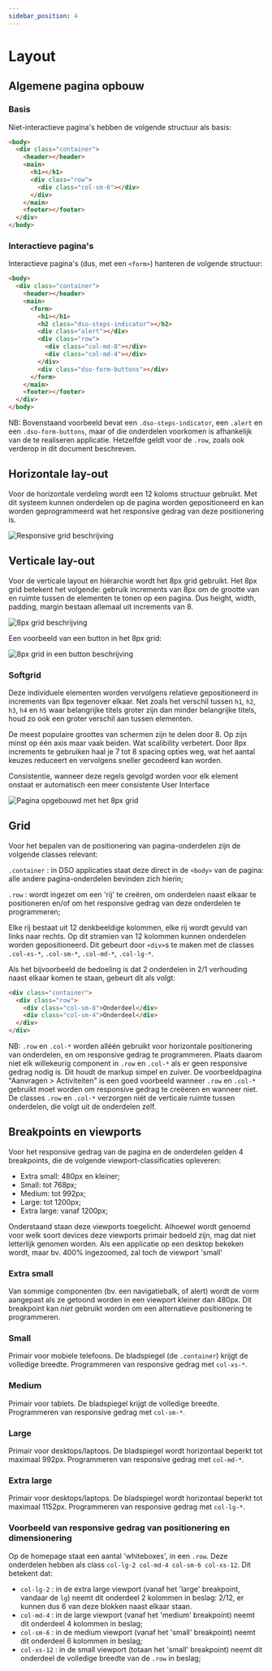 ```yaml
---
sidebar_position: 4
---
```


# Layout

## Algemene pagina opbouw

### Basis

Niet-interactieve pagina's hebben de volgende structuur als basis:

```html
<body>
  <div class="container">
    <header></header>
    <main>
      <h1></h1>
      <div class="row">
        <div class="col-sm-6"></div>
      </div>
    </main>
    <footer></footer>
  </div>
</body>
```

### Interactieve pagina's

Interactieve pagina's (dus, met een `<form>`) hanteren de volgende structuur:

```html
<body>
  <div class="container">
    <header></header>
    <main>
      <form>
        <h1></h1>
        <h2 class="dso-steps-indicator"></h2>
        <div class="alert"></div>
        <div class="row">
          <div class="col-md-8"></div>
          <div class="col-md-4"></div>
        </div>
        <div class="dso-form-buttons"></div>
      </form>
    </main>
    <footer></footer>
  </div>
</body>
```

NB: Bovenstaand voorbeeld bevat een `.dso-steps-indicator`, een `.alert` en een `.dso-form-buttons`, maar of die onderdelen voorkomen is afhankelijk van de te realiseren applicatie. Hetzelfde geldt voor de `.row`, zoals ook verderop in dit document beschreven.

## Horizontale lay-out

Voor de horizontale verdeling wordt een 12 koloms structuur gebruikt. Met dit systeem kunnen onderdelen op de pagina worden gepositioneerd en kan worden geprogrammeerd wat het responsive gedrag van deze positionering is.

![Responsive grid beschrijving](/docs/layout/layout_1.png)

## Verticale lay-out

Voor de verticale layout en hiërarchie wordt het 8px grid gebruikt. Het 8px grid betekent het volgende: gebruik increments van 8px om de grootte van en ruimte tussen de elementen te tonen op een pagina. Dus height, width, padding, margin bestaan allemaal uit increments van 8.

![8px grid beschrijving](/docs/layout/layout_2.png)

Een voorbeeld van een button in het 8px grid:

![8px grid in een button beschrijving](/docs/layout/layout_3.png)

### Softgrid

Deze individuele elementen worden vervolgens relatieve gepositioneerd in increments van 8px tegenover elkaar. Net zoals het verschil tussen `h1`, `h2`, `h3`, `h4` en `h5` waar belangrijke titels groter zijn dan minder belangrijke titels, houd zo ook een groter verschil aan tussen elementen.

De meest populaire groottes van schermen zijn te delen door 8. Op zijn minst op één axis maar vaak beiden. Wat scalibility verbetert. Door 8px increments te gebruiken haal je 7 tot 8 spacing opties weg, wat het aantal keuzes reduceert en vervolgens sneller gecodeerd kan worden.

Consistentie, wanneer deze regels gevolgd worden voor elk element onstaat er automatisch een meer consistente User Interface

![Pagina opgebouwd met het 8px grid](/docs/layout/layout_4.png)

## Grid

Voor het bepalen van de positionering van pagina-onderdelen zijn de volgende classes relevant:

`.container` : in DSO applicaties staat deze direct in de `<body>` van de pagina: alle andere pagina-onderdelen bevinden zich hierin;

`.row` : wordt ingezet om een 'rij' te creëren, om onderdelen naast elkaar te positioneren en/of om het responsive gedrag van deze onderdelen te programmeren;

Elke rij bestaat uit 12 denkbeeldige kolommen, elke rij wordt gevuld van links naar rechts. Op dit stramien van 12 kolommen kunnen onderdelen worden gepositioneerd. Dit gebeurt door `<div>`s te maken met de classes `.col-xs-*`, `.col-sm-*`, `.col-md-*`, `.col-lg-*`.

Als het bijvoorbeeld de bedoeling is dat 2 onderdelen in 2/1 verhouding naast elkaar komen te staan, gebeurt dit als volgt:

```html
<div class="container">
  <div class="row">
    <div class="col-sm-8">Onderdeel</div>
    <div class="col-sm-4">Onderdeel</div>
  </div>
</div>
```

NB: `.row` en `.col-*` worden alléén gebruikt voor horizontale positionering van onderdelen, en om responsive gedrag te programmeren. Plaats daarom niet elk willekeurig component in `.row` en `.col-*` als er geen responsive gedrag nodig is. Dit houdt de markup simpel en zuiver. De voorbeeldpagina "Aanvragen > Activiteiten" is een goed voorbeeld wanneer `.row` en `.col-*` gebruikt moet worden om responsive gedrag te creëeren en wanneer niet. De classes `.row` en `.col-*` verzorgen niét de verticale ruimte tussen onderdelen, die volgt uit de onderdelen zelf.

## Breakpoints en viewports

Voor het responsive gedrag van de pagina en de onderdelen gelden 4 breakpoints, die de volgende viewport-classificaties opleveren:

- Extra small: 480px en kleiner;
- Small: tot 768px;
- Medium: tot 992px;
- Large: tot 1200px;
- Extra large: vanaf 1200px;

Onderstaand staan deze viewports toegelicht. Alhoewel wordt genoemd voor welk soort devices deze viewports primair bedoeld zijn, mag dat niet letterlijk genomen worden. Als een applicatie op een desktop bekeken wordt, maar bv. 400% ingezoomed, zal toch de viewport 'small'

### Extra small

Van sommige componenten (bv. een navigatiebalk, of alert) wordt de vorm aangepast als ze getoond worden in een viewport kleiner dan 480px.
Dit breakpoint kan _niet_ gebruikt worden om een alternatieve positionering te programmeren.

### Small

Primair voor mobiele telefoons. De bladspiegel (de `.container`) krijgt de volledige breedte.
Programmeren van responsive gedrag met `col-xs-*`.

### Medium

Primair voor tablets. De bladspiegel krijgt de volledige breedte.
Programmeren van responsive gedrag met `col-sm-*`.

### Large

Primair voor desktops/laptops. De bladspiegel wordt horizontaal beperkt tot maximaal 992px.
Programmeren van responsive gedrag met `col-md-*`.

### Extra large

Primair voor desktops/laptops. De bladspiegel wordt horizontaal beperkt tot maximaal 1152px.
Programmeren van responsive gedrag met `col-lg-*`.

### Voorbeeld van responsive gedrag van positionering en dimensionering

Op de homepage staat een aantal 'whiteboxes', in een `.row`. Deze onderdelen hebben als class `col-lg-2 col-md-4 col-sm-6 col-xs-12`. Dit betekent dat:

- `col-lg-2` : in de extra large viewport (vanaf het 'large' breakpoint, vandaar de `lg`) neemt dit onderdeel 2 kolommen in beslag: 2/12, er kunnen dus 6 van deze blokken naast elkaar staan.
- `col-md-4` : in de large viewport (vanaf het 'medium' breakpoint) neemt dit onderdeel 4 kolommen in beslag;
- `col-sm-6` : in de medium viewport (vanaf het 'small' breakpoint) neemt dit onderdeel 6 kolommen in beslag;
- `col-xs-12` : in de small viewport (totaan het 'small' breakpoint) neemt dit onderdeel de volledige breedte van de `.row` in beslag;
